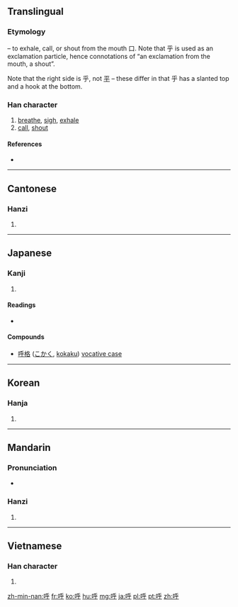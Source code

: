 {{also|謼}}
==Translingual==
{{stroke order|strokes=8}}

===Etymology===
{{Han compound|口|t1=mouth|乎|ls=psc|c1=s|c2=p}} – to exhale, call, or shout from the mouth 口. Note that 乎 is used as an exclamation particle, hence connotations of “an exclamation from the mouth, a shout”.

Note that the right side is 乎, not [[平]] – these differ in that 乎 has a slanted top  and a hook at the bottom.

===Han character===
{{Han char|rn=30|rad=口|as=05|sn=8|four=6204<sub>9</sub>|canj=口竹火木 (RHFD)|ids=⿰[[口]][[乎]]}}

# [[breathe]], [[sigh]], [[exhale]]
# [[call]], [[shout]]

====References====
* {{Han ref|kx=0183.140|dkj=03471|dj=0402.140|hdz=10605.020|uh=547C|ud=21628|bh=A949|bd=43337}}

----

==Cantonese==

===Hanzi===
{{yue-hanzi|jyut=|y=fu1}}

# {{defn|lang=yue|sort=口05}}

----

==Japanese==

===Kanji===
{{ja-kanji|grade=6|rs=口05}}

# {{defn|lang=ja|sort=口05}}

====Readings====
* {{ja-readings|on=[[こ]] (ko)|kun=[[よぶ]] (yobu)}}

====Compounds====
* [[呼格]] ([[こかく]], [[kokaku]]) [[vocative case]]

----

==Korean==

===Hanja===
{{ko-hanja|hangeul=호|rv=ho|mr=ho}}

# {{defn|lang=ko|sort=口05}}

----

==Mandarin==

===Pronunciation===
* {{audio|Zh-hu.ogg|Audio|lang=cmn}}

===Hanzi===
{{cmn-hanzi|pin=[[hū]] ([[hu1]])|wg=hu<sup>1</sup>}}

# {{defn|lang=cmn|sort=口05}}

----

==Vietnamese==

===Han character===
{{vi-hantu|[[hô]], [[ho]], [[hò]], [[hố]], [[hú]]|rs=口05}}

# {{defn|lang=vi|sort=口05}}

[[zh-min-nan:呼]]
[[fr:呼]]
[[ko:呼]]
[[hu:呼]]
[[mg:呼]]
[[ja:呼]]
[[pl:呼]]
[[pt:呼]]
[[zh:呼]]